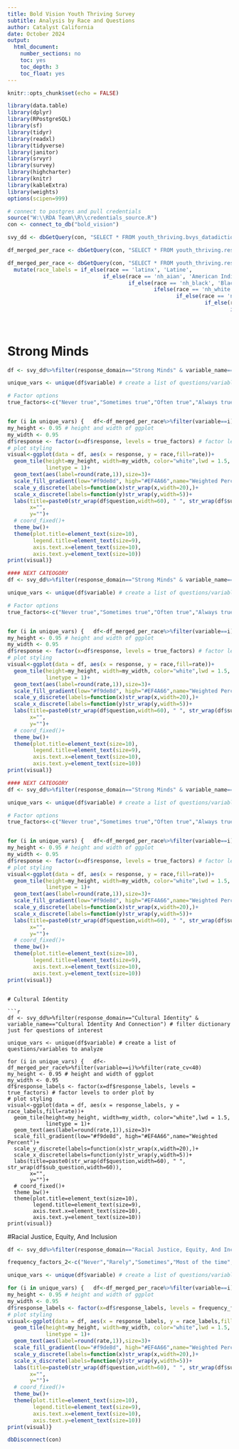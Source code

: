 ```yaml
---
title: Bold Vision Youth Thriving Survey 
subtitle: Analysis by Race and Questions
author: Catalyst California
date: October 2024
output:
  html_document:
    number_sections: no
    toc: yes
    toc_depth: 3
    toc_float: yes
---
```



```r
knitr::opts_chunk$set(echo = FALSE)

library(data.table)
library(dplyr)
library(RPostgreSQL)
library(sf)
library(tidyr)
library(readxl)
library(tidyverse)
library(janitor)
library(srvyr)
library(survey)
library(highcharter)
library(knitr)
library(kableExtra)
library(weights)
options(scipen=999)

# connect to postgres and pull credentials
source("W:\\RDA Team\\R\\credentials_source.R")
con <- connect_to_db("bold_vision")

svy_dd <- dbGetQuery(con, "SELECT * FROM youth_thriving.bvys_datadictionary_2024 where response_type = 'mc'")

df_merged_per_race <- dbGetQuery(con, "SELECT * FROM youth_thriving.response_analysis_per_race") 

df_merged_per_race <- dbGetQuery(con, "SELECT * FROM youth_thriving.response_analysis_per_race") %>%
  mutate(race_labels = if_else(race == 'latinx', 'Latine',
                              if_else(race == 'nh_aian', 'American Indian & Alaskan Native',
                                      if_else(race == 'nh_black', 'Black',
                                              ifelse(race == 'nh_white', 'White',
                                                     if_else(race == 'nh_asian', 'Asian',
                                                              if_else(race == 'nh_swana', 'Southwest Asian & North African',
                                                                      if_else(race == 'nh_twoormor', 'Multiracial', 
                                                                              if_else(race == 'nh_nhpi', 'Native Hawaiian & Pacific Islander' ,'NA')))))))))
 

```


# Strong Minds

```r

df <- svy_dd%>%filter(response_domain=="Strong Minds" & variable_name=="Positive Emotions") # filter dictionary just for questions of interest

unique_vars <- unique(df$variable) # create a list of questions/variables to analyze

# Factor options
true_factors<-c("Never true","Sometimes true","Often true","Always true","Don't wish to answer") # most commonly used factor here


for (i in unique_vars) {   df<-df_merged_per_race%>%filter(variable==i)%>%filter(rate_cv<40)
my_height <- 0.95 # height and width of ggplot
my_width <- 0.95
df$response <- factor(x=df$response, levels = true_factors) # factor levels to order plot by
# plot styling
visual<-ggplot(data = df, aes(x = response, y = race,fill=rate))+
  geom_tile(height=my_height, width=my_width, color="white",lwd = 1.5,
            linetype = 1)+
  geom_text(aes(label=round(rate,1)),size=3)+
  scale_fill_gradient(low="#f9de8d", high="#EF4A66",name="Weighted Percent")+
  scale_y_discrete(labels=function(x)str_wrap(x,width=20),)+
  scale_x_discrete(labels=function(y)str_wrap(y,width=5))+
  labs(title=paste0(str_wrap(df$question,width=60), " ", str_wrap(df$sub_question,width=60)),
       x="",
       y="")+
  # coord_fixed()+
  theme_bw()+
  theme(plot.title=element_text(size=10),
        legend.title=element_text(size=9),
        axis.text.x=element_text(size=10),
        axis.text.y=element_text(size=10))
print(visual)}

#### NEXT CATEOGORY 
df <- svy_dd%>%filter(response_domain=="Strong Minds" & variable_name=="Growth Mindset") # filter dictionary just for questions of interest

unique_vars <- unique(df$variable) # create a list of questions/variables to analyze

# Factor options
true_factors<-c("Never true","Sometimes true","Often true","Always true","Don't wish to answer") # most commonly used factor here


for (i in unique_vars) {   df<-df_merged_per_race%>%filter(variable==i)%>%filter(rate_cv<40)
my_height <- 0.95 # height and width of ggplot
my_width <- 0.95
df$response <- factor(x=df$response, levels = true_factors) # factor levels to order plot by
# plot styling
visual<-ggplot(data = df, aes(x = response, y = race,fill=rate))+
  geom_tile(height=my_height, width=my_width, color="white",lwd = 1.5,
            linetype = 1)+
  geom_text(aes(label=round(rate,1)),size=3)+
  scale_fill_gradient(low="#f9de8d", high="#EF4A66",name="Weighted Percent")+
  scale_y_discrete(labels=function(x)str_wrap(x,width=20),)+
  scale_x_discrete(labels=function(y)str_wrap(y,width=5))+
  labs(title=paste0(str_wrap(df$question,width=60), " ", str_wrap(df$sub_question,width=60)),
       x="",
       y="")+
  # coord_fixed()+
  theme_bw()+
  theme(plot.title=element_text(size=10),
        legend.title=element_text(size=9),
        axis.text.x=element_text(size=10),
        axis.text.y=element_text(size=10))
print(visual)}

#### NEXT CATEOGORY 
df <- svy_dd%>%filter(response_domain=="Strong Minds" & variable_name=="Psychological Distress") # filter dictionary just for questions of interest

unique_vars <- unique(df$variable) # create a list of questions/variables to analyze

# Factor options
true_factors<-c("Never true","Sometimes true","Often true","Always true","Don't wish to answer") # most commonly used factor here


for (i in unique_vars) {   df<-df_merged_per_race%>%filter(variable==i)%>%filter(rate_cv<40)
my_height <- 0.95 # height and width of ggplot
my_width <- 0.95
df$response <- factor(x=df$response, levels = true_factors) # factor levels to order plot by
# plot styling
visual<-ggplot(data = df, aes(x = response, y = race,fill=rate))+
  geom_tile(height=my_height, width=my_width, color="white",lwd = 1.5,
            linetype = 1)+
  geom_text(aes(label=round(rate,1)),size=3)+
  scale_fill_gradient(low="#f9de8d", high="#EF4A66",name="Weighted Percent")+
  scale_y_discrete(labels=function(x)str_wrap(x,width=20),)+
  scale_x_discrete(labels=function(y)str_wrap(y,width=5))+
  labs(title=paste0(str_wrap(df$question,width=60), " ", str_wrap(df$sub_question,width=60)),
       x="",
       y="")+
  # coord_fixed()+
  theme_bw()+
  theme(plot.title=element_text(size=10),
        legend.title=element_text(size=9),
        axis.text.x=element_text(size=10),
        axis.text.y=element_text(size=10))
print(visual)}

```

```

# Cultural Identity

```r
df <- svy_dd%>%filter(response_domain=="Cultural Identity" & variable_name=="Cultural Identity And Connection") # filter dictionary just for questions of interest

unique_vars <- unique(df$variable) # create a list of questions/variables to analyze

for (i in unique_vars) {   df<-df_merged_per_race%>%filter(variable==i)%>%filter(rate_cv<40)
my_height <- 0.95 # height and width of ggplot
my_width <- 0.95
df$response_labels <- factor(x=df$response_labels, levels = true_factors) # factor levels to order plot by
# plot styling
visual<-ggplot(data = df, aes(x = response_labels, y = race_labels,fill=rate))+
  geom_tile(height=my_height, width=my_width, color="white",lwd = 1.5,
            linetype = 1)+
  geom_text(aes(label=round(rate,1)),size=3)+
  scale_fill_gradient(low="#f9de8d", high="#EF4A66",name="Weighted Percent")+
  scale_y_discrete(labels=function(x)str_wrap(x,width=20),)+
  scale_x_discrete(labels=function(y)str_wrap(y,width=5))+
  labs(title=paste0(str_wrap(df$question,width=60), " ", str_wrap(df$sub_question,width=60)),
       x="",
       y="")+
  # coord_fixed()+
  theme_bw()+
  theme(plot.title=element_text(size=10),
        legend.title=element_text(size=9),
        axis.text.x=element_text(size=10),
        axis.text.y=element_text(size=10))
print(visual)}

```

#Racial Justice, Equity, And Inclusion 

```r
df <- svy_dd%>%filter(response_domain=="Racial Justice, Equity, And Inclusion" & variable_name=="Experiences Of Racism And Discrimination") # filter dictionary just for questions of interest

frequency_factors_2<-c("Never","Rarely","Sometimes","Most of the time","All of the time","Don't wish to answer","Does not apply to me")

unique_vars <- unique(df$variable) # create a list of questions/variables to analyze

for (i in unique_vars) {   df<-df_merged_per_race%>%filter(variable==i)%>%filter(rate_cv<40)
my_height <- 0.95 # height and width of ggplot
my_width <- 0.95
df$response_labels <- factor(x=df$response_labels, levels = frequency_factors_2) # factor levels to order plot by
# plot styling
visual<-ggplot(data = df, aes(x = response_labels, y = race_labels,fill=rate))+
  geom_tile(height=my_height, width=my_width, color="white",lwd = 1.5,
            linetype = 1)+
  geom_text(aes(label=round(rate,1)),size=3)+
  scale_fill_gradient(low="#f9de8d", high="#EF4A66",name="Weighted Percent")+
  scale_y_discrete(labels=function(x)str_wrap(x,width=20),)+
  scale_x_discrete(labels=function(y)str_wrap(y,width=5))+
  labs(title=paste0(str_wrap(df$question,width=60), " ", str_wrap(df$sub_question,width=60)),
       x="",
       y="")+
  # coord_fixed()+
  theme_bw()+
  theme(plot.title=element_text(size=10),
        legend.title=element_text(size=9),
        axis.text.x=element_text(size=10),
        axis.text.y=element_text(size=10))
print(visual)}

```

```r

dbDisconnect(con)

```